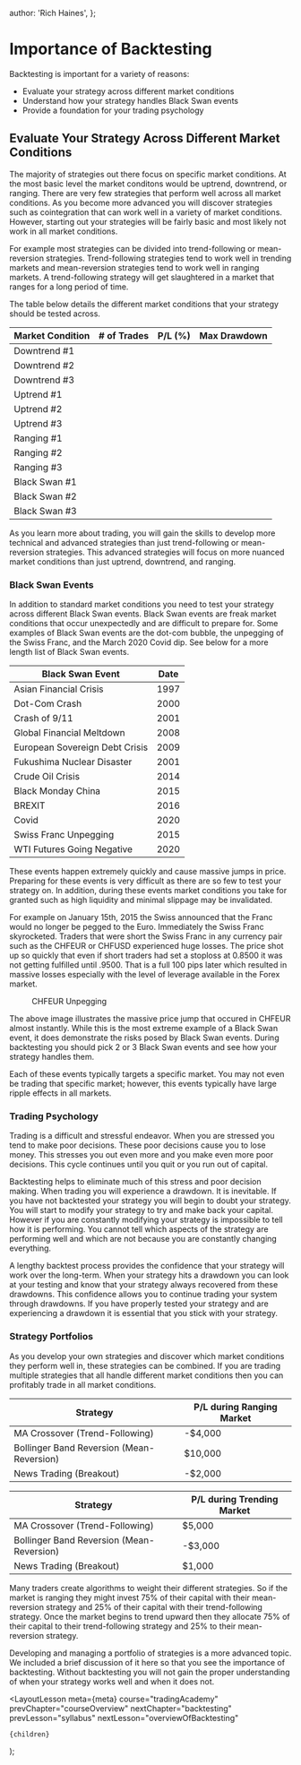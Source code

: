 
  author: 'Rich Haines',
};

# Importance of Backtesting

Backtesting is important for a variety of reasons:

- Evaluate your strategy across different market conditions
- Understand how your strategy handles Black Swan events
- Provide a foundation for your trading psychology

## Evaluate Your Strategy Across Different Market Conditions

The majority of strategies out there focus on specific market conditions. At the most basic level the market conditons would be
uptrend, downtrend, or ranging. There are very few strategies that perform well across all market conditions. As you become
more advanced you will discover strategies such as cointegration that can work well in a variety of market conditions. However,
starting out your strategies will be fairly basic and most likely not work in all market conditions.

For example most strategies can be divided into trend-following or mean-reversion strategies. Trend-following strategies
tend to work well in trending markets and mean-reversion strategies tend to work well in ranging markets. A trend-following
strategy will get slaughtered in a market that ranges for a long period of time.

The table below details the different market conditions that your strategy should be tested across.

| Market Condition | # of Trades | P/L (%) | Max Drawdown |
| ---------------- | ----------- | ------- | ------------ |
| Downtrend #1     |             |         |              |
| Downtrend #2     |             |         |              |
| Downtrend #3     |             |         |              |
| Uptrend #1       |             |         |              |
| Uptrend #2       |             |         |              |
| Uptrend #3       |             |         |              |
| Ranging #1       |             |         |              |
| Ranging #2       |             |         |              |
| Ranging #3       |             |         |              |
| Black Swan #1    |             |         |              |
| Black Swan #2    |             |         |              |
| Black Swan #3    |             |         |              |

As you learn more about trading, you will gain the skills to develop more technical and advanced strategies than just
trend-following or mean-reversion strategies. This advanced strategies will focus on more nuanced market conditions than
just uptrend, downtrend, and ranging.

### Black Swan Events

In addition to standard market conditions you need to test your strategy across different Black Swan events. Black Swan
events are freak market conditions that occur unexpectedly and are difficult to prepare for. Some examples of Black Swan events
are the dot-com bubble, the unpegging of the Swiss Franc, and the March 2020 Covid dip. See below for a more length list of
Black Swan events.

| Black Swan Event               | Date |
| ------------------------------ | ---- |
| Asian Financial Crisis         | 1997 |
| Dot-Com Crash                  | 2000 |
| Crash of 9/11                  | 2001 |
| Global Financial Meltdown      | 2008 |
| European Sovereign Debt Crisis | 2009 |
| Fukushima Nuclear Disaster     | 2001 |
| Crude Oil Crisis               | 2014 |
| Black Monday China             | 2015 |
| BREXIT                         | 2016 |
| Covid                          | 2020 |
| Swiss Franc Unpegging          | 2015 |
| WTI Futures Going Negative     | 2020 |

These events happen extremely quickly and cause massive jumps in price. Preparing for these events is very difficult as there
are so few to test your strategy on. In addition, during these events market conditions you take for granted such as high liquidity
and minimal slippage may be invalidated.

For example on January 15th, 2015 the Swiss announced that the Franc would no
longer be pegged to the Euro. Immediately the Swiss Franc skyrocketed. Traders that were short the Swiss Franc in any currency
pair such as the CHFEUR or CHFUSD experienced huge losses. The price shot up so quickly that even if short traders had set a
stoploss at 0.8500 it was not getting fulfilled until .9500. That is a full 100 pips later which resulted in massive losses
especially with the level of leverage available in the Forex market.

<figure>
  <Image
    src="/images/courses/tradingAcademy/backtesting/CHFEUR.webp"
    height={2160}
    width={3840}
    alt=""
  />
  <figcaption>CHFEUR Unpegging</figcaption>
</figure>

The above image illustrates the massive price jump that occured in CHFEUR almost instantly. While this is the most extreme example of a Black Swan event, it does demonstrate the risks posed by Black Swan events. During
backtesting you should pick 2 or 3 Black Swan events and see how your strategy handles them.

Each of these events typically targets a specific market. You may not even be trading that specific market; however, this events
typically have large ripple effects in all markets.

### Trading Psychology

Trading is a difficult and stressful endeavor. When you are stressed you tend to make poor decisions. These poor decisions
cause you to lose money. This stresses you out even more and you make even more poor decisions. This cycle continues until
you quit or you run out of capital.

Backtesting helps to eliminate much of this stress and poor decision making. When trading you will experience a drawdown. It
is inevitable. If you have not backtested your strategy you will begin to doubt your strategy. You will start to modify your
strategy to try and make back your capital. However if you are constantly modifying your strategy is impossible to tell how
it is performing. You cannot tell which aspects of the strategy are performing well and which are not because you are constantly
changing everything.

A lengthy backtest process provides the confidence that your strategy will work over the long-term. When your strategy hits
a drawdown you can look at your testing and know that your strategy always recovered from these drawdowns. This confidence
allows you to continue trading your system through drawdowns. If you have properly tested your strategy and are experiencing
a drawdown it is essential that you stick with your strategy.

### Strategy Portfolios

As you develop your own strategies and discover which market conditions they
perform well in, these strategies can be combined. If you are trading multiple strategies that all handle different market
conditions then you can profitably trade in all market conditions.

| Strategy                                  | P/L during Ranging Market |
| ----------------------------------------- | ------------------------- |
| MA Crossover (Trend-Following)            | -$4,000                   |
| Bollinger Band Reversion (Mean-Reversion) | $10,000                   |
| News Trading (Breakout)                   | -$2,000                   |

| Strategy                                  | P/L during Trending Market |
| ----------------------------------------- | -------------------------- |
| MA Crossover (Trend-Following)            | $5,000                     |
| Bollinger Band Reversion (Mean-Reversion) | -$3,000                    |
| News Trading (Breakout)                   | $1,000                     |

Many traders create algorithms to weight their different strategies. So if the market is ranging they might invest 75% of their
capital with their mean-reversion strategy and 25% of their capital with their trend-following strategy. Once the market begins
to trend upward then they allocate 75% of their capital to their trend-following strategy and 25% to their mean-reversion
strategy.

Developing and managing a portfolio of strategies is a more advanced topic. We included a brief discussion of it here so that
you see the importance of backtesting. Without backtesting you will not gain the proper understanding of when your strategy
works well and when it does not.

  <LayoutLesson
    meta={meta}
    course="tradingAcademy"
    prevChapter="courseOverview"
    nextChapter="backtesting"
    prevLesson="syllabus"
    nextLesson="overviewOfBacktesting"
  >
    {children}
  </LayoutLesson>
);
